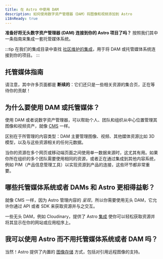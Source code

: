 ```yaml
---
title: 在 Astro 中使用 DAM
description: 如何使用数字资产管理器（DAM）将图像和视频添加到 Astro
i18nReady: true
---
```


**准备好将无头数字资产管理器 (DAM) 连接到你的 Astro 项目了吗？** 按照我们其中一条指南来集成一套托管媒体系统。

:::tip
在我们的集成目录中查找 [社区维护的集成](https://astro.build/integrations/)，用于将 DAM 或托管媒体系统连接到你的项目。
:::

## 托管媒体指南

请注意，其中许多页面都是 **断续的**：它们还只是一些相关资源的集合页，正在等待你的贡献！

<MediaGuidesNav />

## 为什么要使用 DAM 或托管媒体？

使用 DAM 或者说数字资产管理器，可以帮助个人、团队和组织从中心位置管理其图像和视频资产，就像 [CMS](/zh-cn/guides/cms/) 一样。

区别在于所管理的内容类型：DAM 主要管理图像、视频、其他媒体资源比如 3D 模型，以及与这些资源相关的任何元数据。

当你的资源在多个网页或移动端页面之间使用单一数据来源时，这尤其有用。如果你所在组织的多个团队需要使用相同的资源，或者正在通过集成到其他内容系统，例如 PIM（产品信息管理工具）以实现资源到产品的连接，这些环节都非常重要。

## 哪些托管媒体系统或者 DAMs 和 Astro 更相得益彰？

就像 CMS 一样，因为 Astro 管理内容的 _呈现_，所以你需要使用无头 DAM，它允许你通过 API 或者 SDK 来获取资源并与之交互。

一些无头 DAM，例如 Cloudinary，提供了 Astro [集成](/zh-cn/guides/integrations-guide/) 使你可以轻松获取资源并将其显示在你的网站或应用程序上。

## 我可以使用 Astro 而不用托管媒体系统或者 DAM 吗？

当然！Astro 提供了内置的 [图像存储](/zh-cn/guides/images/#在哪里存储图像) 方式，包括对引用远程图像的支持。
